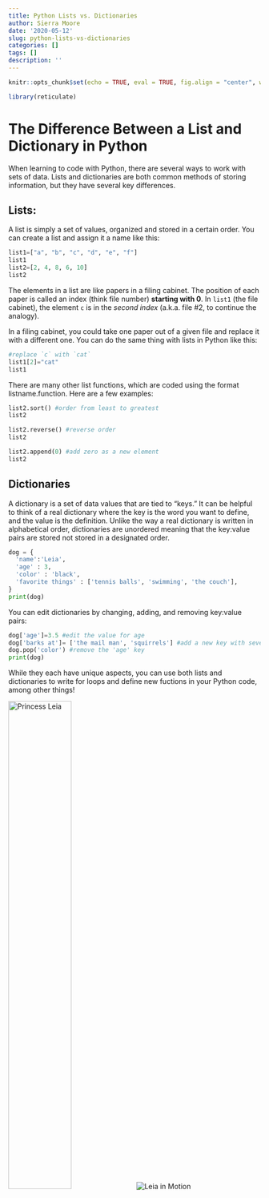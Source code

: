 ```yaml
---
title: Python Lists vs. Dictionaries
author: Sierra Moore
date: '2020-05-12'
slug: python-lists-vs-dictionaries
categories: []
tags: []
description: ''
---
```

```r
knitr::opts_chunk$set(echo = TRUE, eval = TRUE, fig.align = "center", warning = F, message = F, R.options=list(max.print=100))
```
```r
library(reticulate)
```
# The Difference Between a List and Dictionary in Python

When learning to code with Python, there are several ways to work with sets of data. Lists and dictionaries are both common methods of storing information, but they have several key differences. 

## __Lists__:
A list is simply a set of values, organized and stored in a certain order.
You can create a list and assign it a name like this:
```python
list1=["a", "b", "c", "d", "e", "f"]
list1
list2=[2, 4, 8, 6, 10]
list2
```
The elements in a list are like papers in a filing cabinet. The position of each paper is called an index (think file number) __starting with 0__. In `list1` (the file cabinet), the element `c` is in the *second index* (a.k.a. file #2, to continue the analogy). 

In a filing cabinet, you could take one paper out of a given file and replace it with a different one. You can do the same thing with lists in Python like this:
```python
#replace `c` with `cat`
list1[2]="cat"
list1
```
There are many other list functions, which are coded using the format listname.function. Here are a few examples:
```python
list2.sort() #order from least to greatest
list2

list2.reverse() #reverse order
list2

list2.append(0) #add zero as a new element
list2
```

## __Dictionaries__
A dictionary is a set of data values that are tied to "keys." It can be helpful to think of a real dictionary where the key is the word you want to define, and the value is the definition. Unlike the way a real dictionary is written in alphabetical order, dictionaries are unordered meaning that the key:value pairs are stored not stored in a designated order.  
```python
dog = {
  'name':'Leia',
  'age' : 3,
  'color' : 'black',
  'favorite things' : ['tennis balls', 'swimming', 'the couch'],
}
print(dog)
```
You can edit dictionaries by changing, adding, and removing key:value pairs:
```python
dog['age']=3.5 #edit the value for age
dog['barks at']= ['the mail man', 'squirrels'] #add a new key with several values
dog.pop('color') #remove the 'age' key
print(dog)
```

While they each have unique aspects, you can use both lists and dictionaries to write for loops and define new fuctions in your Python code, among other things! 

![Princess Leia](/blog/2020-05-12-python-lists-vs-dictionaries_files/IMG_6756.jpeg){width=50% height=50%}
![Leia in Motion](/blog/2020-05-12-python-lists-vs-dictionaries_files/IMG_6817.jpeg){width=%50 height=%50}